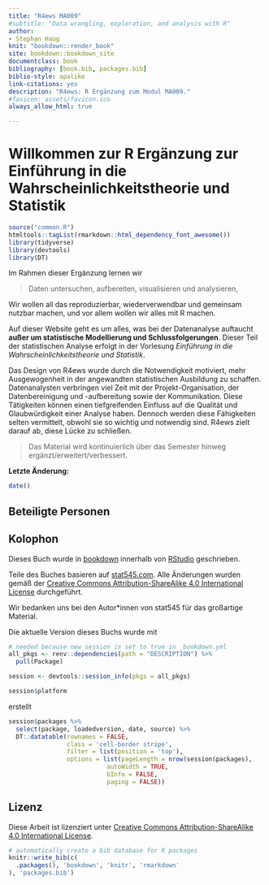 ```yaml
--- 
title: "R4ews MA009"
#subtitle: "Data wrangling, exploration, and analysis with R"
author: 
- Stephan Haug
knit: "bookdown::render_book"
site: bookdown::bookdown_site
documentclass: book
bibliography: [book.bib, packages.bib]
biblio-style: apalike
link-citations: yes
description: "R4ews: R Ergänzung zum Modul MA009."
#favicon: assets/favicon.ico
always_allow_html: true

---
```


# Willkommen zur R Ergänzung zur Einführung in die Wahrscheinlichkeitstheorie und Statistik {-}

```r
source("common.R")
htmltools::tagList(rmarkdown::html_dependency_font_awesome())
library(tidyverse)
library(devtools)
library(DT)
```

Im Rahmen dieser Ergänzung lernen wir

> Daten untersuchen, aufbereiten, visualisieren und analysieren,

Wir wollen all das reproduzierbar, wiederverwendbar und gemeinsam nutzbar machen, und vor allem wollen wir alles mit R machen.

Auf dieser Website geht es um alles, was bei der Datenanalyse auftaucht **außer um statistische Modellierung und Schlussfolgerungen**. Dieser Teil der statistischen Analyse erfolgt in der Vorlesung *Einführung in die Wahrscheinlichkeitstheorie und Statistik*. 


Das Design von R4ews wurde durch die Notwendigkeit motiviert, mehr Ausgewogenheit in der angewandten statistischen Ausbildung zu schaffen. Datenanalysten verbringen viel Zeit mit der Projekt-Organisation, der Datenbereinigung und -aufbereitung sowie der Kommunikation. Diese Tätigkeiten können einen tiefgreifenden Einfluss auf die Qualität und Glaubwürdigkeit einer Analyse haben. Dennoch werden diese Fähigkeiten selten vermittelt, obwohl sie so wichtig und notwendig sind. R4ews zielt darauf ab, diese Lücke zu schließen.

> Das Material wird kontinuierlich über das Semester hinweg ergänzt/erweitert/verbessert.

**Letzte Änderung:**

```r
date()
```



## Beteiligte Personen {-}


## Kolophon {-}

Dieses Buch wurde in [bookdown](http://bookdown.org/) innerhalb von [RStudio](http://www.rstudio.com/ide/) geschrieben. 

Teile des Buches basieren auf [stat545.com](https://stat545.com). Alle Änderungen wurden gemäß der [Creative Commons Attribution-ShareAlike 4.0 International License](https://creativecommons.org/licenses/by-sa/4.0/) durchgeführt. 

Wir bedanken uns bei den Autor\*innen von stat545 für das großartige Material.


Die aktuelle Version dieses Buchs wurde mit 
```r
# needed because new_session is set to true in _bookdown.yml
all_pkgs <- renv::dependencies(path = "DESCRIPTION") %>% 
  pull(Package) 

session <- devtools::session_info(pkgs = all_pkgs)

session$platform
```

erstellt

<!-- , wobei die folgenden Pakete verwendet -->


```r
session$packages %>% 
  select(package, loadedversion, date, source) %>% 
  DT::datatable(rownames = FALSE,
                class = 'cell-border stripe',
                filter = list(position = 'top'),
                options = list(pageLength = nrow(session$packages), 
                           autoWidth = TRUE,
                           bInfo = FALSE,
                           paging = FALSE))
```

<!-- werden. -->

## Lizenz {-}

Diese Arbeit ist lizenziert unter [Creative Commons Attribution-ShareAlike 4.0 International License](https://creativecommons.org/licenses/by-sa/4.0/).

<center>
<i class="fab fa-creative-commons fa-2x"></i><i class="fab fa-creative-commons-by fa-2x"></i><i class="fab fa-creative-commons-sa fa-2x"></i>
</center>


```r
# automatically create a bib database for R packages
knitr::write_bib(c(
  .packages(), 'bookdown', 'knitr', 'rmarkdown'
), 'packages.bib')
```
